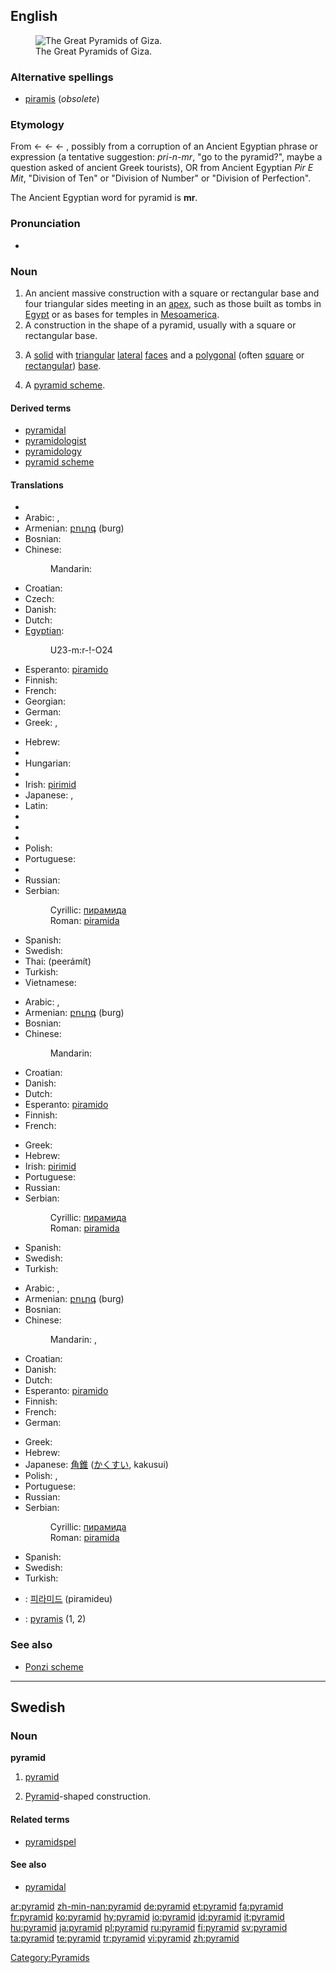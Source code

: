 ==English==
{{wikipedia}}
[[Image:Pyramids of Egypt1.jpg|thumb|right|The Great Pyramids of Giza.]]

===Alternative spellings===
* [[piramis]] (''obsolete'')

===Etymology===
From {{etyl|fr}} {{term|pyramide||lang=fr}} ← {{etyl|fro}} {{term|piramide||lang=fro}} ← {{etyl|la}} {{term|pyramis||lang=la}} ← {{etyl|grc}} {{term|sc=polytonic|πυραμίς||tr=puramis}}, possibly from a corruption of an Ancient Egyptian phrase or expression (a tentative suggestion: ''pri-n-mr'', "go to the pyramid?", maybe a question asked of ancient Greek tourists), OR from Ancient Egyptian ''Pir E Mit'', "Division of Ten" or "Division of Number" or "Division of Perfection".

The Ancient Egyptian word for pyramid is '''mr'''.

===Pronunciation===
* {{audio|en-us-pyramid.ogg|Audio (US)}}

===Noun===
{{en-noun}}

# An ancient massive construction with a square or rectangular base and four triangular sides meeting in an [[apex]], such as those built as tombs in [[Egypt]] or as bases for temples in [[Mesoamerica]].
# A construction in the shape of a pyramid, usually with a square or rectangular base.
# {{geometry}} A [[solid]] with [[triangular]] [[lateral]] [[face]]s and a [[polygonal]] (often [[square]] or [[rectangular]]) [[base]].
# A [[pyramid scheme]].
{{seeCites}}

====Derived terms====
* [[pyramidal]]
* [[pyramidologist]]
* [[pyramidology]]
* [[pyramid scheme]]

====Translations====
{{trans-top|ancient construction}}
* {{trreq|Albanian}}
* Arabic: {{t-|ar|هرم|m|tr=háram|sc=Arab}},  {{qualifier|plural}} {{t|ar|أهرام|m|p|tr='ahraam|sc=Arab}}
* Armenian: [[բուրգ]] (burg)
* Bosnian: {{t-|bs|piramida|f}}
* Chinese:
*: Mandarin: {{t-|cmn|金字塔|tr=jīnzìtǎ|sc=Hani|xs=Mandarin}}
* Croatian: {{t-|hr|piramida|f|alt=piramída}}
* Czech: {{t-|cs|pyramida|f}}
* Danish: {{t-|da|pyramide|c}}
* Dutch: {{t+|nl|piramide|f}}
* [[Egyptian]]: {{tø|egy|mr|sc=Egyp}}
*: <hiero>U23-m:r-!-O24</hiero>
* Esperanto: [[piramido]]
* Finnish: {{t+|fi|pyramidi}}
* French: {{t+|fr|pyramide|f}}
* Georgian: {{t-|ka|პირამიდა|tr=piramida|xs=Georgian}}
* German: {{t+|de|Pyramide|f}}
* Greek: {{t+|el|πυραμίς|f|tr=piramís|sc=Grek}}, {{t+|el|πυραμίδα|f|tr=piramíða|sc=Grek}}
{{trans-mid}}
* Hebrew: {{he-translation|פירמידה|piramída}} {{f}}
* {{trreq|Hindi}}
* Hungarian: {{t+|hu|piramis}}
* {{trreq|Icelandic}}
* Irish: [[pirimid]] {{f}}
* Japanese: {{t-|ja|ピラミッド|tr=piramiddo|sc=Jpan}},  {{t+|ja|金字塔|tr=きんじとう, kinjitō|sc=Jpan}}
* Latin: {{t-|la|pyramis|f}}
* {{trreq|Latvian}}
* {{trreq|Lithuanian}}
* {{trreq|Maltese}}
* Polish: {{t+|pl|piramida|f}}
* Portuguese: {{t+|pt|pirâmide|f}}
* {{trreq|Romanian}}
* Russian: {{t+|ru|пирамида|f|tr=piramída|sc=Cyrl}}
* Serbian:
*: Cyrillic: [[пирамида]] {{f}}
*: Roman: [[piramida]] {{f}}
* Spanish: {{t+|es|pirámide}}
* Swedish: {{t+|sv|pyramid|c}}
* Thai: {{Thai|[[พีระมิด]]}} (peerámít)
* Turkish: {{t+|tr|piramit}}
* Vietnamese: {{t+|vi|kim tự tháp|xs=Vietnamese}}
{{trans-bottom}}

{{trans-top|construction}}
* Arabic: {{t-|ar|هرم|m|tr=háram|sc=Arab}},  {{qualifier|plural}} {{t|ar|أهرام|m|p|tr='ahraam|sc=Arab}}
* Armenian: [[բուրգ]] (burg)
* Bosnian: {{t-|bs|piramida|f}}
* Chinese:
*: Mandarin: {{t-|cmn|金字塔|tr=jīnzìtǎ|sc=Hani|xs=Mandarin}}
* Croatian: {{t-|hr|piramida|f|alt=piramída}}
* Danish: {{t-|da|pyramide|c}}
* Dutch: {{t+|nl|piramide|f}}
* Esperanto: [[piramido]]
* Finnish: {{t+|fi|pyramidi}}
* French: {{t+|fr|pyramide|f}}
{{trans-mid}}
* Greek: {{t+|el|πυραμίδα|f|tr=piramíða|sc=Grek}}
* Hebrew: {{he-translation|פירמידה|piramída}} {{f}}
* Irish: [[pirimid]] {{f}}
* Portuguese: {{t+|pt|pirâmide|f}}
* Russian: {{t+|ru|пирамида|f|tr=piramída|sc=Cyrl}}
* Serbian:
*: Cyrillic: [[пирамида]] {{f}}
*: Roman: [[piramida]] {{f}}
* Spanish: {{t+|es|pirámide}}
* Swedish: {{t+|sv|pyramid|c}}
* Turkish: {{t+|tr|piramit}}
{{trans-bottom}}

{{trans-top|notion in geometry}}
* Arabic: {{t-|ar|هرم|m|tr=háram|sc=Arab}},  {{qualifier|plural}} {{t|ar|أهرام|m|p|tr='ahraam|sc=Arab}}
* Armenian: [[բուրգ]] (burg)
* Bosnian: {{t-|bs|piramida|f}}
* Chinese:
*: Mandarin: {{t-|cmn|角錐|sc=Hani|xs=Mandarin}},  {{t|cmn|角锥|tr=jiǎozhuī|sc=Hani|xs=Mandarin}}
* Croatian: {{t-|hr|piramida|f|alt=piramída}}
* Danish: {{t-|da|pyramide|c}}
* Dutch: {{t+|nl|piramide|f}}
* Esperanto: [[piramido]]
* Finnish: {{t+|fi|pyramidi}}
* French: {{t+|fr|pyramide|f}}
* German: {{t+|de|Pyramide|f}}
{{trans-mid}}
* Greek: {{t+|el|πυραμίδα|f|tr=piramíða|sc=Grek}}
* Hebrew: {{he-translation|פירמידה|piramída}} {{f}}
* Japanese: [[角錐]] ([[かくすい]], kakusui)
* Polish: {{t+|pl|ostrosłup|m}}, {{t+|pl|piramida|f}}
* Portuguese: {{t+|pt|pirâmide|f}}
* Russian: {{t+|ru|пирамида|f|tr=piramída|sc=Cyrl}}
* Serbian:
*: Cyrillic: [[пирамида]] {{f}}
*: Roman: [[piramida]] {{f}}
* Spanish: {{t+|es|pirámide}}
* Swedish: {{t+|sv|pyramid|c}}
* Turkish: {{t+|tr|piramit}}
{{trans-bottom}}

{{trans-see|pyramid scheme}}
<!--Remove this section once all of the translations below have been moved into the tables above.-->
{{checktrans-top}}
{{checktrans-mid}}
* {{ttbc|Korean}}: [[피라미드]] (piramideu)
* {{ttbc|Latin}}: [[pyramis]] {{f}} (1, 2)
{{checktrans-bottom}}

===See also===
* [[Ponzi scheme]]

----

==Swedish==

===Noun===
{{sv-noun-reg-r-c|2=pyramide}}
'''pyramid''' {{c}}

# {{geometry|lang=sv}} [[#English|pyramid]]
# [[Pyramid]]-shaped construction.

====Related terms====
* [[pyramidspel]]

====See also====
* [[pyramidal]]

[[Category:Pyramids]]

[[ar:pyramid]]
[[zh-min-nan:pyramid]]
[[de:pyramid]]
[[et:pyramid]]
[[fa:pyramid]]
[[fr:pyramid]]
[[ko:pyramid]]
[[hy:pyramid]]
[[io:pyramid]]
[[id:pyramid]]
[[it:pyramid]]
[[hu:pyramid]]
[[ja:pyramid]]
[[pl:pyramid]]
[[ru:pyramid]]
[[fi:pyramid]]
[[sv:pyramid]]
[[ta:pyramid]]
[[te:pyramid]]
[[tr:pyramid]]
[[vi:pyramid]]
[[zh:pyramid]]